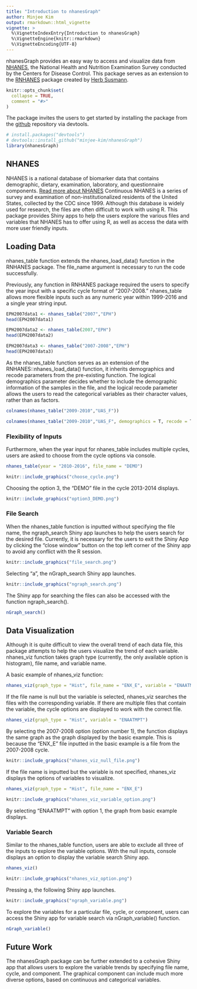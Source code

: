 ```yaml
---
title: "Introduction to nhanesGraph"
author: Minjee Kim
output: rmarkdown::html_vignette
vignette: >
  %\VignetteIndexEntry{Introduction to nhanesGraph}
  %\VignetteEngine{knitr::rmarkdown}
  %\VignetteEncoding{UTF-8}
---
```



nhanesGraph provides an easy way to access and visualize data from [NHANES](https://www.cdc.gov/nchs/nhanes/index.htm?CDC_AA_refVal=https%3A%2F%2Fwww.cdc.gov%2Fnchs%2Fnhanes.htm), the National Health and Nutrition Examination Survey conducted by the Centers for Disease Control. 
This package serves as an extension to the [RNHANES](https://cran.r-project.org/web/packages/RNHANES/vignettes/introduction.html) package created by [Herb Susmann](http://herbsusmann.com/). 


```r
knitr::opts_chunk$set(
  collapse = TRUE,
  comment = "#>"
)
```


The package invites the users to get started by installing the package from the [github](https://github.com/minjee-kim/nhanesGraph) repository via devtools. 
```r
# install.packages("devtools")
# devtools::install_github("minjee-kim/nhanesGraph")
library(nhanesGraph)
```

## NHANES 
NHANES is a national database of biomarker data that contains demographic, dietary, examination, laboratory, and questionnaire components. [Read more about NHANES](https://www.cdc.gov/nchs/nhanes/about_nhanes.htm) 
Continuous NHANES is a series of survey and examination of non-institutionalized residents of the United States, collected by the CDC since 1999. Although this database is widely used for research, the files are often difficult to work with using R. This package provides Shiny apps to help the users explore the various files and variables that NHANES has to offer using R, as well as access the data with more user friendly inputs. 

## Loading Data
nhanes_table function extends the nhanes_load_data() function in the RNHANES package. The file_name argument is necessary to run the code successfully. 

Previously, any function in RNHANES package required the users to specify the year input with a specific cycle format of "2007-2008." nhanes_table allows more flexible inputs such as any numeric year within 1999-2016 and a single year string input. 
```r
EPH2007data1 <- nhanes_table("2007","EPH")
head(EPH2007data1)

EPH2007data2 <- nhanes_table(2007,"EPH")
head(EPH2007data2)

EPH2007data3 <- nhanes_table("2007-2008","EPH")
head(EPH2007data3)
```

As the nhanes_table function serves as an extension of the RNHANES::nhanes_load_data() function, it inherits demographics and recode parameters from the pre-existing function. The logical demographics parameter decides whether to include the demographic information of the samples in the file, and the logical recode parameter allows the users to read the categorical variables as their character values, rather than as factors. 
```r
colnames(nhanes_table("2009-2010","UAS_F"))

colnames(nhanes_table("2009-2010","UAS_F", demographics = T, recode = T))
```


### Flexibility of Inputs

Furthermore, when the year input for nhanes_table includes multiple cycles, users are asked to choose from the cycle options via console. 
```r
nhanes_table(year = "2010-2016", file_name = "DEMO")
```


```r
knitr::include_graphics("choose_cycle.png")
```

Choosing the option 3, the "DEMO" file in the cycle 2013-2014 displays. 

```r
knitr::include_graphics("option3_DEMO.png")
```

### File Search

When the nhanes_table function is inputted without specifying the file name, the ngraph_search Shiny app launches to help the users search for the desired file. Currently, it is necessary for the users to exit the Shiny App by clicking the "close window" button on the top left corner of the Shiny app to avoid any conflict with the R session. 
```r
knitr::include_graphics("file_search.png")
```


Selecting "a", the nGraph_search Shiny app launches. 


```r
knitr::include_graphics("ngraph_search.png")
```

The Shiny app for searching the files can also be accessed with the function ngraph_search(). 
```r
nGraph_search()
```


## Data Visualization

Although it is quite difficult to view the overall trend of each data file, this package attempts to help the users visualize the trend of each variable. nhanes_viz function takes graph type (currently, the only available option is histogram), file name, and variable name. 


A basic example of nhanes_viz function: 
```r
nhanes_viz(graph_type = "Hist", file_name = "ENX_E", variable = "ENAATMPT")
```

If the file name is null but the variable is selected, nhanes_viz searches the files with the corresponding variable. If there are multiple files that contain the variable, the cycle options are displayed to work with the correct file. 
```r
nhanes_viz(graph_type = "Hist", variable = "ENAATMPT")
```
By selecting the 2007-2008 option (option number 1), the function displays the same graph as the graph displayed by the basic example. This is because the "ENX_E" file inputted in the basic example is a file from the 2007-2008 cycle. 

```r
knitr::include_graphics("nhanes_viz_null_file.png")
```


If the file name is inputted but the variable is not specified, nhanes_viz displays the options of variables to visualize. 
```r
nhanes_viz(graph_type = "Hist", file_name = "ENX_E")
```

```r
knitr::include_graphics("nhanes_viz_variable_option.png")
```

By selecting "ENAATMPT" with option 1, the graph from basic example displays. 

### Variable Search 

Similar to the nhanes_table function, users are able to exclude all three of the inputs to explore the variable options. With the null inputs, console displays an option to display the variable search Shiny app.
```r
nhanes_viz()
```

```r
knitr::include_graphics("nhanes_viz_option.png")
```

Pressing a, the following Shiny app launches. 

```r
knitr::include_graphics("ngraph_variable.png")
```

To explore the variables for a particular file, cycle, or component, users can access the Shiny app for variable search via nGraph_variable() function. 

```r
nGraph_variable()
```


## Future Work 
The nhanesGraph package can be further extended to a cohesive Shiny app that allows users to explore the variable trends by specifying file name, cycle, and component. The graphical component can include much more diverse options, based on continuous and categorical variables. 


